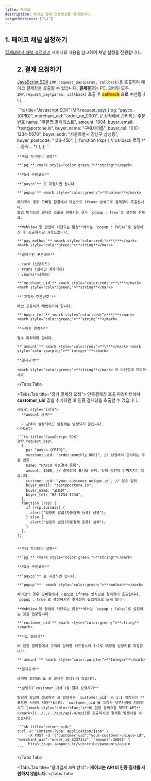 ```yaml
---
title: 페이코
description: 페이코 결제 연동방법을 안내합니다.
targetVersions: ["v1"]
---
```



## 1. 페이코 채널 설정하기

[결제대행사 채널 설정하기](../../../ready/readme#3-결제대행사-채널-설정하기) 페이지의 내용을 참고하여 채널 설정을 진행합니다.

<Figure src="/gitbook-assets/ko/screenshot 2022-06-01 6.25.22.png" />

## 2. 결제 요청하기

[JavaScript SDK](../../../sdk/javascript-sdk-old/readme) `IMP.request_pay(param, callback)`을 호출하여
페이코 결제창을 호출할 수 있습니다. **결제결과**는 PC, 모바일 모두 `IMP.request_pay(param, callback)` 호출
후 <mark style="color:red;">**callback**</mark> 으로 수신됩니다.

<Tabs>
  <Tabs.Tab title="인증결제창 요청">
    ```ts title="Javascript SDK"
    IMP.request_pay(
      {
        pg: "payco.{CPID}",
        merchant_uid: "order_no_0001", // 상점에서 관리하는 주문 번호
        name: "주문명:결제테스트",
        amount: 1004,
        buyer_email: "test@portone.io",
        buyer_name: "구매자이름",
        buyer_tel: "010-1234-5678",
        buyer_addr: "서울특별시 강남구 삼성동",
        buyer_postcode: "123-456",
      },
      function (rsp) {
        // callback 로직
        /* ...중략... */
      },
    );
    ```

    **주요 파라미터 설명**

    **`pg`** <mark style="color:green;">**string**</mark>

    **PG사 구분코드**

    **`payco`** 로 지정하면 됩니다.

    **`popup`** <mark style="color:green;">**boolean**</mark>

    페이코의 경우 모바일 환경에서 기본으로 iframe 방식으로 결제창이 호출됩니다.
    팝업 방식으로 결제창 호출을 원하시는 경우 `popup : true`로 설정해 주세요.

    **WebView 등 팝업이 차단되는 환경**에서는 `popup : false`로 설정하신 후 호출하시길 권장드립니다.

    **`pay_method`** <mark style="color:red;">**\***</mark> <mark style="color:green;">**string**</mark>

    **결제수단 구분코드**

    - card (신용카드)
    - trans (실시간 계좌이체)
    - vbank(가상계좌)

    **`merchant_uid`** <mark style="color:red;">**\***</mark> <mark style="color:green;">**string**</mark>

    **`고객사 주문번호`**

    매번 고유하게 채번되어야 합니다.

    **`buyer_tel`** <mark style="color:red;">**\***</mark> <mark style="color:green;">**`string`**</mark>

    **구매자 연락처**

    필수 파라미터 입니다.

    **`amount`** <mark style="color:red;">**\***</mark> <mark style="color:purple;">**`integer`**</mark>

    **결제금액**

    <mark style="color:green;">**string**</mark> 이 아닌점에 유의하세요
  </Tabs.Tab>

  <Tabs.Tab title="정기 결제창 요청">
    인증결제창 호출 파라미터에서 **customer\_uid** 값을 추가하면 비 인증 결제창을 호출할 수 있습니다.

    <Hint style="info">
      **amount 금액**

      - 금액이 설정되어도 실결제는 발생되지 않습니다.
    </Hint>

    ```ts title="JavaScript SDK"
    IMP.request_pay(
      {
        pg: "payco.{CPID}",
        merchant_uid: "order_monthly_0001", // 상점에서 관리하는 주문 번호
        name: "PAYCO 자동결제 등록",
        amount: 1000, // 결제창에 표시될 금액. 실제 승인이 이뤄지지는 않습니다.
        customer_uid: "your-customer-unique-id", // 필수 입력.
        buyer_email: "test@portone.io",
        buyer_name: "포트원",
        buyer_tel: "02-1234-1234",
      },
      function (rsp) {
        if (rsp.success) {
          alert("빌링키 발급(자동결제 등록) 성공");
        } else {
          alert("빌링키 발급(자동결제 등록) 실패");
        }
      },
    );
    ```

    **주요 파라미터 설명**

    **`pg`** <mark style="color:green;">**string**</mark>

    **PG사 구분코드**

    **`payco`** 로 지정하면 됩니다.

    **`popup`**  <mark style="color:green;">**boolean**</mark>

    페이코의 경우 모바일에서 기본으로 iframe 방식으로 결제창이 호출됩니다. `popup : true`로 설정하시면 결제창이 팝업창으로 뜨게 됩니다.

    **WebView 등 팝업이 차단되는 환경**에서는 `popup : false`로 설정하는 것을 권장합니다.

    **`customer_uid`** <mark style="color:green;">**string**</mark>

    **카드 빌링키**

    비 인증 결제창에서 고객이 입력한 카드정보와 1:1로 매칭될 빌링키를 지정합니다.

    **`amount`** <mark style="color:purple;">**Integer**</mark>

    **결제금액**

    금액이 설정되어도 실 결제는 발생되지 않습니다.

    **빌링키(`customer_uid`)로 결제 요청하기**

    빌링키 발급이 성공하면 실 빌링키는 `customer_uid` 와 1:1 매칭되어 **포트원 서버에 저장**됩니다. `customer_uid`를 고객사 내부서버에 저장하시고 [<mark style="color:blue;">**비 인증 결제요청 REST API**</mark>](../../../api/api-4/api)를 호출하시면 결제를 발생시킬 수 있습니다.

    ```sh title="server-side"
    curl -H "Content-Type: application/json" \
         -X POST -d '{"customer_uid":"your-customer-unique-id", "merchant_uid":"order_id_8237352", "amount":3000}' \
         https://api.iamport.kr/subscribe/payments/again
    ```
  </Tabs.Tab>

  <Tabs.Tab title="정기결제 API 방식">
    **페이코는 API 비 인증 결제를 지원하지 않습니다.**
  </Tabs.Tab>
</Tabs>
